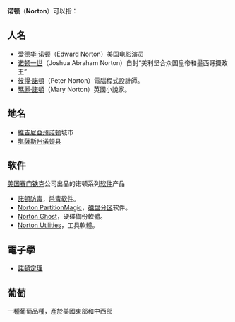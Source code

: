 {{NoteTA|G1=IT}}
'''诺顿'''（'''Norton'''）可以指：

== 人名 ==
* [[爱德华·诺顿|爱德华·诺顿]]（Edward Norton）美国电影演员
* [[诺顿一世|诺顿一世]]（Joshua Abraham Norton）自封“美利坚合众国皇帝和墨西哥摄政王”
* [[彼得·諾頓|彼得·諾頓]]（Peter Norton）電腦程式設計師。
* [[瑪麗·諾頓|瑪麗·諾頓]]（Mary Norton）英國小說家。

== 地名 ==
* [[維吉尼亞州|維吉尼亞州]][[诺顿_(弗吉尼亚州)|诺顿]]城市
* [[堪薩斯州|堪薩斯州]][[诺顿县_(堪萨斯州)|诺顿县]]

== 软件 ==
[[美国|美国]][[赛门铁克|赛门铁克]]公司出品的诺顿系列[[软件|软件]]产品
* [[諾頓防毒|諾頓防毒]]，[[杀毒软件|杀毒软件]]。
* [[Norton_PartitionMagic|Norton PartitionMagic]]，[[磁盘分区|磁盘分区]]软件。
* [[Norton_Ghost|Norton Ghost]]，硬碟備份軟體。
* [[諾頓電腦醫生|Norton Utilities]]，工具軟體。

== 電子學 ==
* [[諾頓定理|諾頓定理]]
== 葡萄 ==
一種葡萄品種，產於美國東部和中西部
{{disambig|N|Cat=二字译名消歧义}}